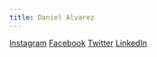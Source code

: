 ```yaml
---
title: Daniel Alvarez
---
```


[Instagram](https://www.instagram.com/alvarez_tech/)
[Facebook](https://www.facebook.com/dalvareztech)
[Twitter](https://twitter.com/alvarez_tech)
[LinkedIn](https://www.linkedin.com/in/alvareztech/)